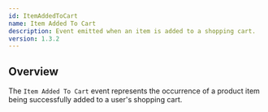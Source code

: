 ```yaml
---
id: ItemAddedToCart
name: Item Added To Cart
description: Event emitted when an item is added to a shopping cart.
version: 1.3.2
---
```


## Overview

The `Item Added To Cart` event represents the occurrence of a product item being successfully added to a user's shopping cart.

<NodeGraph />

